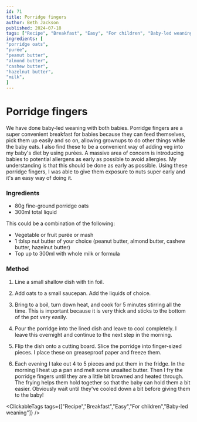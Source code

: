 ```yaml
---
id: 71
title: Porridge fingers
author: Beth Jackson
published: 2024-07-18
tags: ["Recipe", "Breakfast", "Easy", "For children", "Baby-led weaning"]
ingredients: [
"porridge oats",
"purée",
"peanut butter",
"almond butter",
"cashew butter",
"hazelnut butter",
"milk",
]
---
```


# Porridge fingers

<BlogTextWrapper>

We have done baby-led weaning with both babies. Porridge fingers are a super convenient breakfast for babies because they can feed themselves, pick them up easily and so on, allowing grownups to do other things while the baby eats. I also find these to be a convenient way of adding veg into my baby's diet by using purées. A massive area of concern is introducing babies to potential allergens as early as possible to avoid allergies. My understanding is that this should be done as early as possible. Using these porridge fingers, I was able to give them exposure to nuts super early and it's an easy way of doing it.

</BlogTextWrapper>

<BlogTextWrapper>

### Ingredients

- 80g fine-ground porridge oats
- 300ml total liquid

This could be a combination of the following:

- Vegetable or fruit purée or mash
- 1 tblsp nut butter of your choice (peanut butter, almond butter, cashew butter, hazelnut butter)
- Top up to 300ml with whole milk or formula

</BlogTextWrapper>

<BlogTextWrapper>

### Method

1. Line a small shallow dish with tin foil.

2. Add oats to a small saucepan. Add the liquids of choice.

3. Bring to a boil, turn down heat, and cook for 5 minutes stirring all the time. This is important because it is very thick and sticks to the bottom of the pot very easily.

<Timer inputHours={0} inputMinutes={5} inputSeconds={0} />

4. Pour the porridge into the lined dish and leave to cool completely. I leave this overnight and continue to the next step in the morning.

5. Flip the dish onto a cutting board. Slice the porridge into finger-sized pieces. I place these on greaseproof paper and freeze them.

6. Each evening I take out 4 to 5 pieces and put them in the fridge. In the morning I heat up a pan and melt some unsalted butter. Then I fry the porridge fingers until they are a little bit browned and heated through. The frying helps them hold together so that the baby can hold them a bit easier. Obviously wait until they've cooled down a bit before giving them to the baby!

</BlogTextWrapper>

<ClickableTags tags={["Recipe","Breakfast","Easy","For children","Baby-led weaning"]} />
